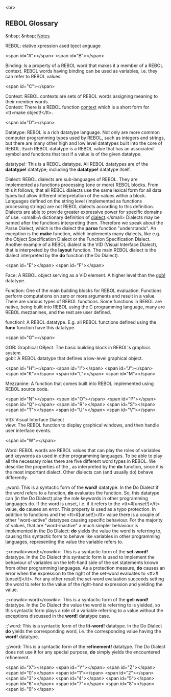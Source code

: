 {{underconstruction}}&lt;br&gt;
{{banner}}
{{Need|These all need better definition. And your assistance will be appreciated.&lt;br&gt;Please help ensure the accuracy and conciseness of REBOL terminology by correcting and perfecting these definitions.&lt;br&gt;Feel free to add definitions, and if anything seems unclear please drop a comment in the discussion.}}

== REBOL Glossary ==
{{alphanumeric index}}&amp;nbsp; &amp;nbsp; [[#Notes|Notes]]

;REBOL: {{dropcap|R}}elative {{dropcap|E}}xpression {{dropcap|B}}ased {{dropcap|O}}bject {{dropcap|L}}anguage

{{hilight|To ensure the glossary is accurate and understandable by all, it includes a ''special community page''.&lt;br&gt;The [[Glossary rebols view|rebols view]] page is for you to add your own definition of how you perceive certain aspects of REBOL terminology and concepts.  Please add ''your view'', &lt;small&gt;signed if you'd like&lt;/small&gt; . It will help us all gain a better understanding of REBOL and each other.}}

&lt;span id=&quot;A&quot;&gt;&lt;/span&gt;
&lt;span id=&quot;B&quot;&gt;&lt;/span&gt;
;Binding: Is a property of a REBOL word that makes it a member of a REBOL context. REBOL words having binding can be used as variables, i.e. they can refer to REBOL values.
&lt;span id=&quot;C&quot;&gt;&lt;/span&gt;
;Context: REBOL contexts are sets of REBOL words assigning meaning to their member words.
;Context: There is a REBOL function [[words context|context]] which is a short form for &lt;tt&gt;make object!&lt;/tt&gt;.

&lt;span id=&quot;D&quot;&gt;&lt;/span&gt;
;Datatype: REBOL is a rich datatype language. Not only are more common computer programming types used by REBOL, such as integers and strings, but there are many other high and low level datatypes built into the core of REBOL. Each REBOL datatype is a REBOL value that has an associated symbol and functions that test if a value is of the given datatype.

;datatype!: This is a REBOL datatype. All REBOL datatypes are of the '''datatype!''' datatype; including the '''datatype!''' datatype itself.
   
;Dialect: REBOL dialects are sub-languages of REBOL. They are implemented as functions processing (one or more) REBOL blocks. From this it follows, that all REBOL dialects use the same lexical form for all data types but allow different interpretation of the values within a block. Languages defined on the string level (implemented as functions processing strings) are not REBOL dialects according to this definition. Dialects are able to provide greater expressive power for specific domains of use. &lt;small&gt;A dictionary definition of [[Dictionary: dialect|dialect]].&lt;/small&gt; Dialects may be named after the functions interpreting them. Therefore we speak about the Parse Dialect, which is the dialect the '''parse''' function &quot;understands&quot;. An exception is the '''make''' function, which implements many dialects, like e.g. the Object Specification Dialect or the Function Specification Dialect. Another example of a REBOL dialect is the VID (Visual Interface Dialect), that is interpreted by the '''layout''' function. The main REBOL dialect is the dialect interpreted by the '''do''' function (the Do Dialect).
&lt;span id=&quot;E&quot;&gt;&lt;/span&gt;
&lt;span id=&quot;F&quot;&gt;&lt;/span&gt;
;Face: A REBOL object serving as a VID element. A higher level than the [[words gob!|gob!]] datatype.

;Function: One of the main building blocks for REBOL evaluation. Functions perform computations on zero or more arguments and result in a value. There are various types of REBOL functions. Some functions in REBOL are native, being built into REBOL using the C programming language, many are REBOL mezzanines, and the rest are user defined.

;function!: A REBOL datatype. E.g. all REBOL functions defined using the '''func''' function have this datatype.

&lt;span id=&quot;G&quot;&gt;&lt;/span&gt;
;GOB: Graphical OBject. The basic building block in REBOL's graphics system.
;gob!: A REBOL datatype that defines a low-level graphical object.

&lt;span id=&quot;H&quot;&gt;&lt;/span&gt;
&lt;span id=&quot;I&quot;&gt;&lt;/span&gt;
&lt;span id=&quot;J&quot;&gt;&lt;/span&gt;
&lt;span id=&quot;K&quot;&gt;&lt;/span&gt;
&lt;span id=&quot;L&quot;&gt;&lt;/span&gt;
&lt;span id=&quot;M&quot;&gt;&lt;/span&gt;
;Mezzanine: A function that comes built into REBOL implemented using REBOL source code.

&lt;span id=&quot;N&quot;&gt;&lt;/span&gt;
&lt;span id=&quot;O&quot;&gt;&lt;/span&gt;
&lt;span id=&quot;P&quot;&gt;&lt;/span&gt;
&lt;span id=&quot;Q&quot;&gt;&lt;/span&gt;
&lt;span id=&quot;R&quot;&gt;&lt;/span&gt;
&lt;span id=&quot;S&quot;&gt;&lt;/span&gt;
&lt;span id=&quot;T&quot;&gt;&lt;/span&gt;
&lt;span id=&quot;U&quot;&gt;&lt;/span&gt;
&lt;span id=&quot;V&quot;&gt;&lt;/span&gt;
;VID: Visual Interface Dialect
;view: The REBOL function to display graphical windows, and then handle user interface events.

&lt;span id=&quot;W&quot;&gt;&lt;/span&gt;
;Word: REBOL words are REBOL values that can play the roles of variables and keywords as used in other programming languages. To be able to play all the necessary roles there are five different word types in REBOL. We describe the properties of the {{tooltip|Do Dialect|Do Dialect is a more precise term for the normal REBOL interpreter}},  as interpreted by the '''do''' function, since it is the most important dialect. Other dialects can (and usually do) behave differently.

:;word: This is a syntactic form of the '''word!''' datatype. In the Do Dialect if the word refers to a function, '''do''' evaluates the function. So, this datatype can (in the Do Dialect) play the role keywords in other programming languages do. If the word is unset, i.e. if it refers to the &lt;tt&gt;#[unset!]&lt;/tt&gt; value, '''do''' causes an error. This property is used as a typo protection. In addition to functions and the &lt;tt&gt;#[unset!]&lt;/tt&gt; value there is a couple of other &quot;word-active&quot; datatypes causing specific behaviour. For the majority of values, that are &quot;word-inactive&quot; a much simpler behaviour is implemented in the Do Dialect: '''do''' yields the value the word is referring to, causing this syntactic form to behave like variables in other programming languages, representing  the value the variable refers to.
:;&lt;nowiki&gt;word:&lt;/nowiki&gt;: This is a syntactic form of the '''set-word!''' datatype. In the Do Dialect this syntactic form is used to implement the behaviour of variables on the left-hand side of the set statements known from other programming languages. As a protection measure, '''do''' causes an error when the expression to the right of the set-word evaluates to &lt;tt&gt;#[unset!]&lt;/tt&gt;. For any other result the set-word evaluation succeeds setting the word to refer to the value of the right-hand expression and yielding the value.
:;&lt;nowiki&gt;:word&lt;/nowiki&gt;: This is a syntactic form of the '''get-word!''' datatype. In the Do Dialect the value the word is referring to is yielded, so this syntactic form plays a role of a variable referring to a value without the exceptions discussed in the '''word!''' datatype case.
:;'word: This is a syntactic form of the '''lit-word!''' datatype. In the Do Dialect '''do''' yields the corresponding word, i.e. the corresponding value having the '''word!''' datatype.
:;/word: This is a syntactic form of the '''refinement!''' datatype. The Do Dialect does not use it for any special purpose, '''do''' simply yields the encountered refinement.

&lt;span id=&quot;X&quot;&gt;&lt;/span&gt;
&lt;span id=&quot;Y&quot;&gt;&lt;/span&gt;
&lt;span id=&quot;Z&quot;&gt;&lt;/span&gt;
&lt;span id=&quot;0&quot;&gt;&lt;/span&gt;
&lt;span id=&quot;1&quot;&gt;&lt;/span&gt;
&lt;span id=&quot;2&quot;&gt;&lt;/span&gt;
&lt;span id=&quot;3&quot;&gt;&lt;/span&gt;
&lt;span id=&quot;4&quot;&gt;&lt;/span&gt;
&lt;span id=&quot;5&quot;&gt;&lt;/span&gt;
&lt;span id=&quot;6&quot;&gt;&lt;/span&gt;
&lt;span id=&quot;7&quot;&gt;&lt;/span&gt;
&lt;span id=&quot;8&quot;&gt;&lt;/span&gt;
&lt;span id=&quot;9&quot;&gt;&lt;/span&gt;